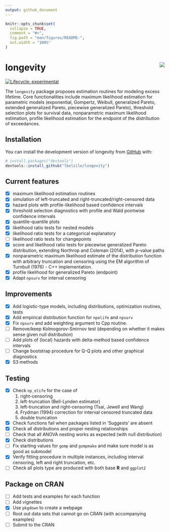 ```yaml
---
output: github_document
---
```


<!-- README.md is generated from README.Rmd. Please edit that file -->

```r
knitr::opts_chunk$set(
  collapse = TRUE,
  comment = "#>",
  fig.path = "man/figures/README-",
  out.width = "100%"
)
```

# longevity <img src="man/figures/longevity_sticker.png" align="right"/>

<!-- badges: start -->
[![Lifecycle: experimental](https://img.shields.io/badge/lifecycle-experimental-orange.svg)](https://www.tidyverse.org/lifecycle/#experimental)
<!-- badges: end -->

The `longevity` package proposes estimation routines for modeling excess lifetime. Core functionalities include maximum likelihood estimation for parametric models (exponential, Gompertz, Weibull, generalized Pareto, extended generalized Pareto, piecewise generalized Pareto), threshold selection plots for survival data, nonparametric maximum likelihood estimation, profile likelihood estimation for the endpoint of the distribution of exceedances.


## Installation

<!-- You can install the released version of longevity from [CRAN](https://CRAN.R-project.org) with: -->

<!-- ``` r -->
<!-- install.packages("longevity") -->
<!-- ``` -->

You can install the development version of longevity from [GitHub](https://github.com/) with:

``` r
# install.packages("devtools")
devtools::install_github("lbelzile/longevity")
```

 <!-- `devtools::build_readme()` is handy for this. You could also use GitHub Actions to re-render `README.Rmd` every time you push. An example workflow can be found here: <https://github.com/r-lib/actions/tree/master/examples>. -->


## Current features

- [x] maximum likelihood estimation routines
- [x] simulation of left-truncated and right-truncated/right-censored data
- [x] hazard plots with profile-likelihood based confidence intervals
- [x] threshold selection diagnostics with profile and Wald pointwise confidence intervals
- [x] quantile-quantile plots
- [x] likelihood ratio tests for nested models
- [x] likelihood ratio tests for a categorical explanatory
- [ ] likelihood ratio tests for changepoints
- [x] score and likelihood ratio tests for piecewise generalized Pareto distribution, extending Northrop and Coleman (2014), with $p$-value paths
- [x] nonparametric maximum likelihood estimate of the distribution function with arbitrary truncation and censoring using the EM algorithm of Turnbull (1976) - C++ implementation.
- [x] profile likelihood for generalized Pareto (endpoint)
- [x] Adapt `npsurv` for interval censoring

## Improvements

- [x] Add logistic-type models, including distributions, optimization routines, tests
- [x] Add empirical distribution function for `npelife` and `npsurv`
- [x] Fix `npsurv` and add weighting argument to Cpp routine.
- [ ] Remove/keep Kolmogorov-Smirnov test (depending on whether it makes sense given null distribution)
- [ ] Add plots of (local) hazards with delta-method based confidence intervals
- [ ] Change bootstrap procedure for Q-Q plots and other graphical diagnostics
- [x] S3 methods

## Testing

- [x] Check `np_elife` for the case of 
	(1) right-censoring
	(2) left-truncation (Bell-Lynden estimator)
	(3) left-truncation and right-censoring (Tsai, Jewell and Wang)
	(4) Frydman (1994) correction for interval censored truncated data
	(5) double truncation
- [x] Check functions fail when packages listed in 'Suggests' are absent
- [x] Check all distributions and proper nesting relationships
- [ ] Check that all ANOVA nesting works as expected (with null distribution)
- [x] Check distributions
- [ ] Fix starting values for `gomp` and `gompmake` and make sure model is as good as submodel
- [x] Verify fitting procedure in multiple instances, including interval censoring, left and right truncation, etc.
- [ ] Check all plots type are produced with both base **R** and `ggplot2`

## Package on CRAN

- [ ] Add tests and examples for each function
- [ ] Add vignettes
- [x] Use `pkgdown` to create a webpage
- [ ] Root out data sets that cannot go on CRAN (with accompanying examples)
- [ ] Submit to the CRAN


